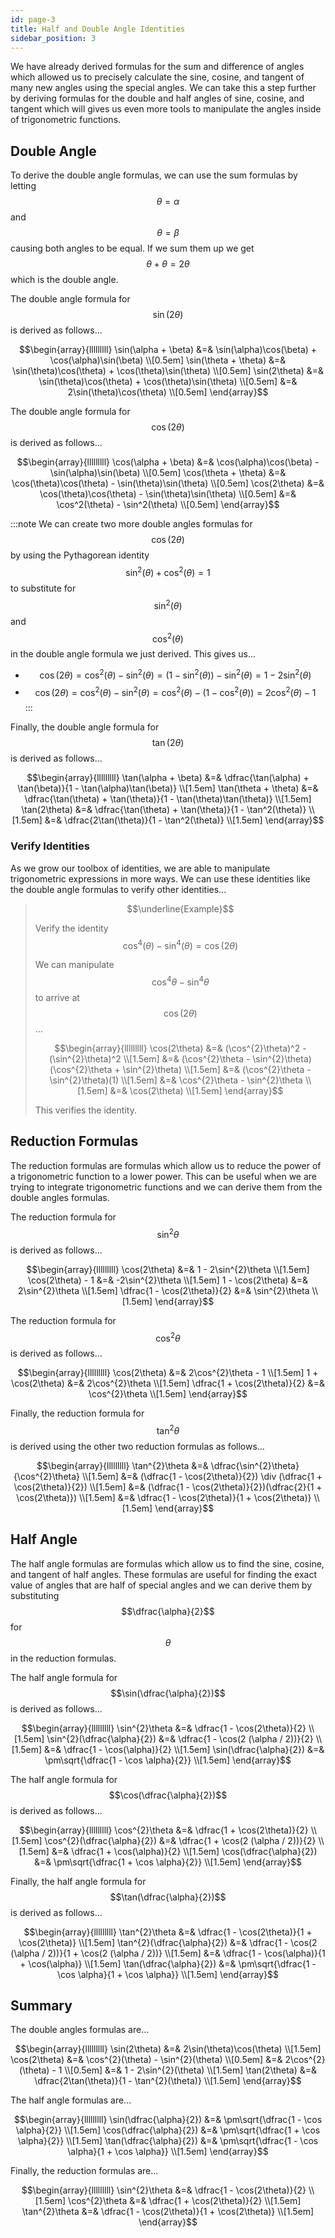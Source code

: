 ```yaml
---
id: page-3
title: Half and Double Angle Identities
sidebar_position: 3
---
```


We have already derived formulas for the sum and difference of angles which allowed us to precisely calculate the sine, cosine, and tangent of many new angles using the special angles. We can take this a step further by deriving formulas for the double and half angles of sine, cosine, and tangent which will gives us even more tools to manipulate the angles inside of trigonometric functions.

## Double Angle

To derive the double angle formulas, we can use the sum formulas by letting $$\theta = \alpha$$ and $$\theta = \beta$$ causing both angles to be equal. If we sum them up we get $$\theta + \theta = 2\theta$$ which is the double angle.

The double angle formula for $$\sin(2\theta)$$ is derived as follows...

$$\begin{array}{lllllllll}
\sin(\alpha + \beta) &=& \sin(\alpha)\cos(\beta) + \cos(\alpha)\sin(\beta) \\[0.5em]
\sin(\theta + \theta) &=& \sin(\theta)\cos(\theta) + \cos(\theta)\sin(\theta) \\[0.5em]
\sin(2\theta) &=& \sin(\theta)\cos(\theta) + \cos(\theta)\sin(\theta) \\[0.5em]
&=& 2\sin(\theta)\cos(\theta) \\[0.5em]
\end{array}$$

The double angle formula for $$\cos(2\theta)$$ is derived as follows...

$$\begin{array}{lllllllll}
\cos(\alpha + \beta) &=& \cos(\alpha)\cos(\beta) - \sin(\alpha)\sin(\beta) \\[0.5em]
\cos(\theta + \theta) &=& \cos(\theta)\cos(\theta) - \sin(\theta)\sin(\theta) \\[0.5em]
\cos(2\theta) &=& \cos(\theta)\cos(\theta) - \sin(\theta)\sin(\theta) \\[0.5em]
&=& \cos^2(\theta) - \sin^2(\theta) \\[0.5em]
\end{array}$$

:::note
We can create two more double angles formulas for $$\cos(2\theta)$$ by using the Pythagorean identity $$\sin^2(\theta) + \cos^2(\theta) = 1$$ to substitute for $$\sin^2(\theta)$$ and $$\cos^2(\theta)$$ in the double angle formula we just derived. This gives us...

- $$\cos(2\theta) = \cos^2(\theta) - \sin^2(\theta) = (1 - \sin^2(\theta)) - \sin^2(\theta) = 1 - 2\sin^2(\theta)$$
- $$\cos(2\theta) = \cos^2(\theta) - \sin^2(\theta) = \cos^2(\theta) - (1 - \cos^2(\theta)) = 2\cos^2(\theta) - 1$$
:::

Finally, the double angle formula for $$\tan(2\theta)$$ is derived as follows...

$$\begin{array}{lllllllll}
\tan(\alpha + \beta) &=& \dfrac{\tan(\alpha) + \tan(\beta)}{1 - \tan(\alpha)\tan(\beta)} \\[1.5em]
\tan(\theta + \theta) &=& \dfrac{\tan(\theta) + \tan(\theta)}{1 - \tan(\theta)\tan(\theta)} \\[1.5em]
\tan(2\theta) &=& \dfrac{\tan(\theta) + \tan(\theta)}{1 - \tan^2(\theta)} \\[1.5em]
&=& \dfrac{2\tan(\theta)}{1 - \tan^2(\theta)} \\[1.5em]
\end{array}$$

### Verify Identities

As we grow our toolbox of identities, we are able to manipulate trigonometric expressions in more ways. We can use these identities like the double angle formulas to verify other identities...

> $$\underline{Example}$$
>
> Verify the identity $$\cos^4(\theta) - \sin^4(\theta) = \cos(2\theta)$$
>
> We can manipulate $$\cos^{4}\theta - \sin^{4}\theta$$ to arrive at $$\cos(2\theta)$$...
>
> $$\begin{array}{lllllllll}
> \cos(2\theta) &=& (\cos^{2}\theta)^2 - (\sin^{2}\theta)^2 \\[1.5em]
> &=& (\cos^{2}\theta - \sin^{2}\theta)(\cos^{2}\theta + \sin^{2}\theta) \\[1.5em]
> &=& (\cos^{2}\theta - \sin^{2}\theta)(1) \\[1.5em]
> &=& \cos^{2}\theta - \sin^{2}\theta \\[1.5em]
> &=& \cos(2\theta) \\[1.5em]
> \end{array}$$
>
> This verifies the identity.

## Reduction Formulas

The reduction formulas are formulas which allow us to reduce the power of a trigonometric function to a lower power. This can be useful when we are trying to integrate trigonometric functions and we can derive them from the double angles formulas.

The reduction formula for $$\sin^{2}\theta$$ is derived as follows...

$$\begin{array}{lllllllll}
\cos(2\theta) &=& 1 - 2\sin^{2}\theta \\[1.5em]
\cos(2\theta) - 1 &=& -2\sin^{2}\theta \\[1.5em]
1 - \cos(2\theta) &=& 2\sin^{2}\theta \\[1.5em]
\dfrac{1 - \cos(2\theta)}{2} &=& \sin^{2}\theta \\[1.5em]
\end{array}$$

The reduction formula for $$\cos^{2}\theta$$ is derived as follows...

$$\begin{array}{lllllllll}
\cos(2\theta) &=& 2\cos^{2}\theta - 1 \\[1.5em]
1 + \cos(2\theta) &=& 2\cos^{2}\theta \\[1.5em]
\dfrac{1 + \cos(2\theta)}{2} &=& \cos^{2}\theta \\[1.5em]
\end{array}$$

Finally, the reduction formula for $$\tan^{2}\theta$$ is derived using the other two reduction formulas as follows...

$$\begin{array}{lllllllll}
\tan^{2}\theta &=& \dfrac{\sin^{2}\theta}{\cos^{2}\theta} \\[1.5em]
&=& (\dfrac{1 - \cos(2\theta)}{2}) \div (\dfrac{1 + \cos(2\theta)}{2}) \\[1.5em]
&=& (\dfrac{1 - \cos(2\theta)}{2})(\dfrac{2}{1 + \cos(2\theta)}) \\[1.5em]
&=& \dfrac{1 - \cos(2\theta)}{1 + \cos(2\theta)} \\[1.5em]
\end{array}$$

## Half Angle

The half angle formulas are formulas which allow us to find the sine, cosine, and tangent of half angles. These formulas are useful for finding the exact value of angles that are half of special angles and we can derive them by substituting $$\dfrac{\alpha}{2}$$ for $$\theta$$ in the reduction formulas.

The half angle formula for $$\sin(\dfrac{\alpha}{2})$$ is derived as follows...

$$\begin{array}{lllllllll}
\sin^{2}\theta &=& \dfrac{1 - \cos(2\theta)}{2} \\[1.5em]
\sin^{2}(\dfrac{\alpha}{2}) &=& \dfrac{1 - \cos(2 (\alpha / 2))}{2} \\[1.5em]
&=& \dfrac{1 - \cos(\alpha)}{2} \\[1.5em]
\sin(\dfrac{\alpha}{2}) &=& \pm\sqrt{\dfrac{1 - \cos \alpha}{2}} \\[1.5em]
\end{array}$$

The half angle formula for $$\cos(\dfrac{\alpha}{2})$$ is derived as follows...

$$\begin{array}{lllllllll}
\cos^{2}\theta &=& \dfrac{1 + \cos(2\theta)}{2} \\[1.5em]
\cos^{2}(\dfrac{\alpha}{2}) &=& \dfrac{1 + \cos(2 (\alpha / 2))}{2} \\[1.5em]
&=& \dfrac{1 + \cos(\alpha)}{2} \\[1.5em]
\cos(\dfrac{\alpha}{2}) &=& \pm\sqrt{\dfrac{1 + \cos \alpha}{2}} \\[1.5em]
\end{array}$$

Finally, the half angle formula for $$\tan(\dfrac{\alpha}{2})$$ is derived as follows...

$$\begin{array}{lllllllll}
\tan^{2}\theta &=& \dfrac{1 - \cos(2\theta)}{1 + \cos(2\theta)} \\[1.5em]
\tan^{2}(\dfrac{\alpha}{2}) &=& \dfrac{1 - \cos(2 (\alpha / 2))}{1 + \cos(2 (\alpha / 2))} \\[1.5em]
&=& \dfrac{1 - \cos(\alpha)}{1 + \cos(\alpha)} \\[1.5em]
\tan(\dfrac{\alpha}{2}) &=& \pm\sqrt{\dfrac{1 - \cos \alpha}{1 + \cos \alpha}} \\[1.5em]
\end{array}$$

## Summary

The double angles formulas are...

$$\begin{array}{lllllllll}
\sin(2\theta) &=& 2\sin(\theta)\cos(\theta) \\[1.5em]
\cos(2\theta) &=& \cos^{2}(\theta) - \sin^{2}(\theta) \\[0.5em]
&=& 2\cos^{2}(\theta) - 1 \\[0.5em]
&=& 1 - 2\sin^{2}(\theta) \\[1.5em]
\tan(2\theta) &=& \dfrac{2\tan(\theta)}{1 - \tan^{2}(\theta)} \\[1.5em]
\end{array}$$

The half angle formulas are...

$$\begin{array}{lllllllll}
\sin(\dfrac{\alpha}{2}) &=& \pm\sqrt{\dfrac{1 - \cos \alpha}{2}} \\[1.5em]
\cos(\dfrac{\alpha}{2}) &=& \pm\sqrt{\dfrac{1 + \cos \alpha}{2}} \\[1.5em]
\tan(\dfrac{\alpha}{2}) &=& \pm\sqrt{\dfrac{1 - \cos \alpha}{1 + \cos \alpha}} \\[1.5em]
\end{array}$$

Finally, the reduction formulas are...

$$\begin{array}{lllllllll}
\sin^{2}\theta &=& \dfrac{1 - \cos(2\theta)}{2} \\[1.5em]
\cos^{2}\theta &=& \dfrac{1 + \cos(2\theta)}{2} \\[1.5em]
\tan^{2}\theta &=& \dfrac{1 - \cos(2\theta)}{1 + \cos(2\theta)} \\[1.5em]
\end{array}$$